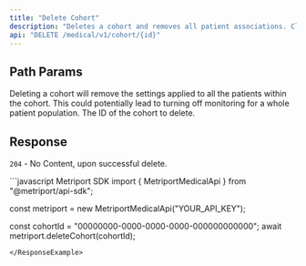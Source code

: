 ```yaml
---
title: "Delete Cohort"
description: "Deletes a cohort and removes all patient associations. Click for additional information on [Cohorts](/medical-api/handling-data/cohorts)"
api: "DELETE /medical/v1/cohort/{id}"
---
```


## Path Params
<Warning>
  Deleting a cohort will remove the settings applied to all the patients within the cohort.
  This could potentially lead to turning off monitoring for a whole patient population.
</Warning>
<ParamField path="id" type="string" required>
  The ID of the cohort to delete.
</ParamField>

## Response
`204` - No Content, upon successful delete.

<ResponseExample>
  ```javascript Metriport SDK
  import { MetriportMedicalApi } from "@metriport/api-sdk";

  const metriport = new MetriportMedicalApi("YOUR_API_KEY");

  const cohortId = "00000000-0000-0000-0000-000000000000";
  await metriport.deleteCohort(cohortId);
  ```
</ResponseExample>
